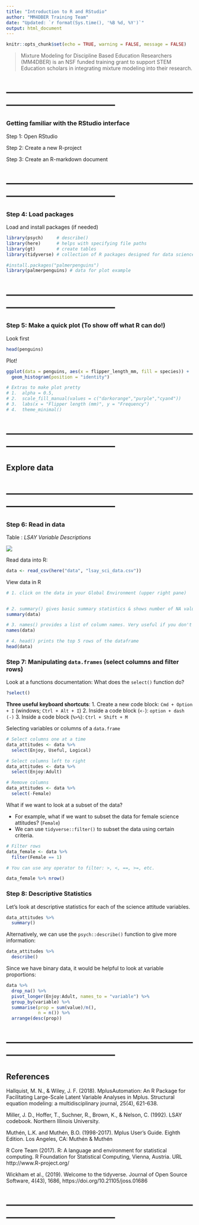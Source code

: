 ```yaml
---
title: "Introduction to R and RStudio"
author: "MM4DBER Training Team"
date: "Updated: `r format(Sys.time(), '%B %d, %Y')`"
output: html_document
---
```


```r
knitr::opts_chunk$set(echo = TRUE, warning = FALSE, message = FALSE) 
```

> Mixture Modeling for Discipline Based Education Researchers (MM4DBER) is an NSF funded training grant to support STEM Education scholars in integrating mixture modeling into their research.

# --------------------------------------------------------------------------------------

### Getting familiar with the RStudio interface

Step 1: Open RStudio

Step 2: Create a new R-project

Step 3: Create an R-markdown document

# --------------------------------------------------------------------------------------

### Step 4: Load packages

Load and install packages (if needed)
```r
library(psych)     # describe()
library(here)      # helps with specifying file paths
library(gt)        # create tables
library(tidyverse) # collection of R packages designed for data science

#install.packages("palmerpenguins")
library(palmerpenguins) # data for plot example
```

# --------------------------------------------------------------------------------------

### Step 5: Make a quick plot (To show off what R can do!)

Look first
```r
head(penguins)
```

Plot!
```r

ggplot(data = penguins, aes(x = flipper_length_mm, fill = species)) +
  geom_histogram(position = "identity") 

# Extras to make plot pretty
# 1.  alpha = 0.5, 
# 2.  scale_fill_manual(values = c("darkorange","purple","cyan4"))
# 3.  labs(x = "Flipper length (mm)", y = "Frequency")
# 4.  theme_minimal()

```

# --------------------------------------------------------------------------------------

## Explore data

# --------------------------------------------------------------------------------------

### Step 6: Read in data

Table : *LSAY Variable Descriptions*

![](figures/lsay_variables.png)

Read data into R: 
```r
data <- read_csv(here("data", "lsay_sci_data.csv")) 
```

View data in R
```r
# 1. click on the data in your Global Environment (upper right pane) 


# 2. summary() gives basic summary statistics & shows number of NA values
summary(data) 

# 3. names() provides a list of column names. Very useful if you don't have them memorized!
names(data)

# 4. head() prints the top 5 rows of the dataframe
head(data)


```

### Step 7: Manipulating `data.frames` (select columns and filter rows)

Look at a functions documentation: What does the `select()` function do?
```r

?select()
```

**Three useful keyboard shortcuts**:
1. Create a new code block: `Cmd + Option + I` (windows; `Ctrl + Alt + I`)
2. Inside a code block (`<-`): `option + dash (-)` 
3. Inside a code block (`%>%`): `Ctrl + Shift + M`

Selecting variables or columns of a `data.frame`
```r
# Select columns one at a time
data_attitudes <- data %>% 
  select(Enjoy, Useful, Logical)

# Select columns left to right
data_attitudes <- data %>% 
  select(Enjoy:Adult)

# Remove columns
data_attitudes <- data %>% 
  select(-Female)
```


What if we want to look at a subset of the data?

- For example, what if we want to subset the data for female science attitudes? (`Female`)
- We can use `tidyverse::filter()` to subset the data using certain criteria.

```r
# Filter rows
data_female <- data %>% 
  filter(Female == 1) 

# You can use any operator to filter: >, <, ==, >=, etc.

data_female %>% nrow()
```


### Step 8: Descriptive Statistics

Let's look at descriptive statistics for each of the science attitude variables.
```r
data_attitudes %>% 
  summary()
```

Alternatively, we can use the `psych::describe()` function to give more information:
```r
data_attitudes %>% 
  describe()
```

Since we have binary data, it would be helpful to look at variable proportions:
```r
data %>% 
  drop_na() %>% 
  pivot_longer(Enjoy:Adult, names_to = "variable") %>% 
  group_by(variable) %>% 
  summarise(prop = sum(value)/n(),
            n = n()) %>%
  arrange(desc(prop))
```


# --------------------------------------------------------------------------------------

## References

Hallquist, M. N., & Wiley, J. F. (2018). MplusAutomation: An R Package for Facilitating Large-Scale Latent Variable Analyses in Mplus. Structural equation modeling: a multidisciplinary journal, 25(4), 621-638.

Miller, J. D., Hoffer, T., Suchner, R., Brown, K., & Nelson, C. (1992). LSAY codebook. Northern Illinois University.

Muthén, L.K. and Muthén, B.O. (1998-2017). Mplus User's Guide. Eighth Edition. Los Angeles, CA: Muthén & Muthén

R Core Team (2017). R: A language and environment for statistical computing. R Foundation for Statistical Computing, Vienna, Austria. URL http://www.R-project.org/

Wickham et al., (2019). Welcome to the tidyverse. Journal of Open Source Software, 4(43), 1686, https://doi.org/10.21105/joss.01686

# --------------------------------------------------------------------------------------

